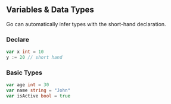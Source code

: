 ## Variables & Data Types

Go can automatically infer types with the short-hand declaration.

### Declare

```go
var x int = 10
y := 20 // short hand
```

### Basic Types

```go
var age int = 30
var name string = "John"
var isActive bool = true
```